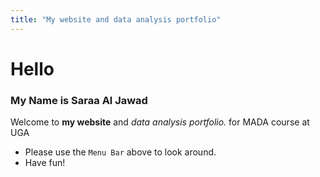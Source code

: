 ```yaml
---
title: "My website and data analysis portfolio"
---
```


# Hello

### My Name is Saraa Al Jawad

Welcome to **my website** and *data analysis portfolio.* for MADA course at UGA

-   Please use the `Menu Bar` above to look around.
-   Have fun!
